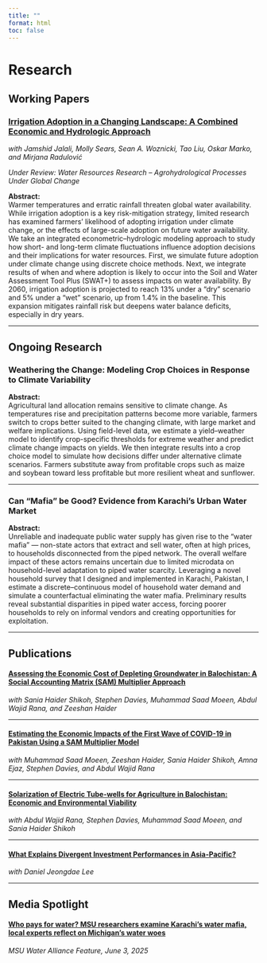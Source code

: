 ```yaml
---
title: ""
format: html
toc: false
---
```


# Research

## Working Papers

### [Irrigation Adoption in a Changing Landscape: A Combined Economic and Hydrologic Approach](https://essopenarchive.org/users/942971/articles/1313108-irrigation-adoption-in-a-changing-landscape-a-combined-economic-and-hydrologic-approach?commit=62e21d14537fc57479aa9d0180e41009a3b2df99)

*with Jamshid Jalali, Molly Sears, Sean A. Woznicki, Tao Liu, Oskar Marko, and Mirjana Radulović*

*Under Review: Water Resources Research -- Agrohydrological Processes Under Global Change*

**Abstract:**\
Warmer temperatures and erratic rainfall threaten global water availability. While irrigation adoption is a key risk-mitigation strategy, limited research has examined farmers' likelihood of adopting irrigation under climate change, or the effects of large-scale adoption on future water availability. We take an integrated econometric--hydrologic modeling approach to study how short- and long-term climate fluctuations influence adoption decisions and their implications for water resources. First, we simulate future adoption under climate change using discrete choice methods. Next, we integrate results of when and where adoption is likely to occur into the Soil and Water Assessment Tool Plus (SWAT+) to assess impacts on water availability. By 2060, irrigation adoption is projected to reach 13% under a "dry" scenario and 5% under a "wet" scenario, up from 1.4% in the baseline. This expansion mitigates rainfall risk but deepens water balance deficits, especially in dry years.

------------------------------------------------------------------------

## Ongoing Research

### Weathering the Change: Modeling Crop Choices in Response to Climate Variability

**Abstract:**\
Agricultural land allocation remains sensitive to climate change. As temperatures rise and precipitation patterns become more variable, farmers switch to crops better suited to the changing climate, with large market and welfare implications. Using field-level data, we estimate a yield--weather model to identify crop-specific thresholds for extreme weather and predict climate change impacts on yields. We then integrate results into a crop choice model to simulate how decisions differ under alternative climate scenarios. Farmers substitute away from profitable crops such as maize and soybean toward less profitable but more resilient wheat and sunflower.

------------------------------------------------------------------------

### Can "Mafia" be Good? Evidence from Karachi's Urban Water Market

**Abstract:**\
Unreliable and inadequate public water supply has given rise to the "water mafia" --- non-state actors that extract and sell water, often at high prices, to households disconnected from the piped network. The overall welfare impact of these actors remains uncertain due to limited microdata on household-level adaptation to piped water scarcity. Leveraging a novel household survey that I designed and implemented in Karachi, Pakistan, I estimate a discrete--continuous model of household water demand and simulate a counterfactual eliminating the water mafia. Preliminary results reveal substantial disparities in piped water access, forcing poorer households to rely on informal vendors and creating opportunities for exploitation.

------------------------------------------------------------------------

## Publications

#### [Assessing the Economic Cost of Depleting Groundwater in Balochistan: A Social Accounting Matrix (SAM) Multiplier Approach](https://papers.ssrn.com/sol3/papers.cfm?abstract_id=3822513)

*with Sania Haider Shikoh, Stephen Davies, Muhammad Saad Moeen, Abdul Wajid Rana, and Zeeshan Haider*

------------------------------------------------------------------------

#### [Estimating the Economic Impacts of the First Wave of COVID-19 in Pakistan Using a SAM Multiplier Model](https://papers.ssrn.com/sol3/papers.cfm?abstract_id=3787013)

*with Muhammad Saad Moeen, Zeeshan Haider, Sania Haider Shikoh, Amna Ejaz, Stephen Davies, and Abdul Wajid Rana*

------------------------------------------------------------------------

#### [Solarization of Electric Tube-wells for Agriculture in Balochistan: Economic and Environmental Viability](https://cgspace.cgiar.org/items/03ee14a4-03ac-4ff4-83e5-8c553c2ec6ff)

*with Abdul Wajid Rana, Stephen Davies, Muhammad Saad Moeen, and Sania Haider Shikoh*

------------------------------------------------------------------------

#### [What Explains Divergent Investment Performances in Asia-Pacific?](https://repository.unescap.org/items/b84c7d4b-040f-4c19-a8ac-1c6f19cffc3c)

*with Daniel Jeongdae Lee*

------------------------------------------------------------------------

## Media Spotlight

#### [Who pays for water? MSU researchers examine Karachi's water mafia, local experts reflect on Michigan's water woes](https://water.msu.edu/feature/who-pays-water-msu-researchers-examine-karachis-water-mafia-local-experts-reflect-michigans)

*MSU Water Alliance Feature, June 3, 2025*

